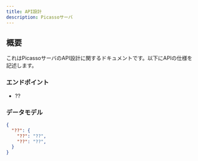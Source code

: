 ```yaml
---
title: API設計
description: Picassoサーバ
---
```


## 概要

これはPicassoサーバのAPI設計に関するドキュメントです。以下にAPIの仕様を記述します。

### エンドポイント

- ??

### データモデル

```json
{
  "??": {
    "??": "??",
    "??": "??",
  }
}
```
